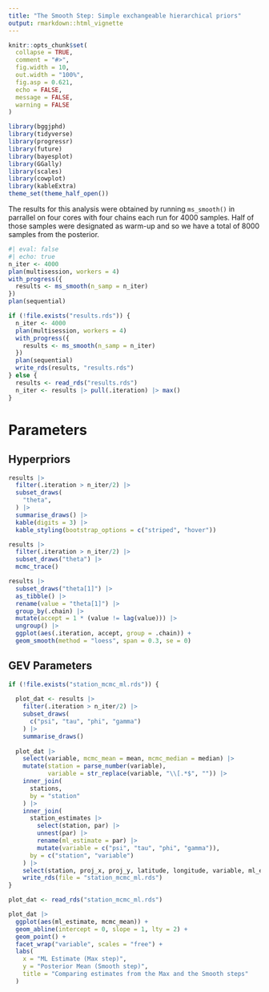 ```yaml
---
title: "The Smooth Step: Simple exchangeable hierarchical priors"
output: rmarkdown::html_vignette
---
```


```r
knitr::opts_chunk$set(
  collapse = TRUE,
  comment = "#>",
  fig.width = 10,
  out.width = "100%",
  fig.asp = 0.621,
  echo = FALSE,
  message = FALSE,
  warning = FALSE
)
```

```r
library(bggjphd)
library(tidyverse)
library(progressr)
library(future)
library(bayesplot)
library(GGally)
library(scales)
library(cowplot)
library(kableExtra)
theme_set(theme_half_open())
```


The results for this analysis were obtained by running `ms_smooth()` in parrallel on four cores with four chains each run for 4000 samples. Half of those samples were designated as warm-up and so we have a total of 8000 samples from the posterior.

```r
#| eval: false
#| echo: true
n_iter <- 4000
plan(multisession, workers = 4)
with_progress({
  results <- ms_smooth(n_samp = n_iter)
})
plan(sequential)
```


```r
if (!file.exists("results.rds")) {
  n_iter <- 4000
  plan(multisession, workers = 4)
  with_progress({
    results <- ms_smooth(n_samp = n_iter)
  })
  plan(sequential)
  write_rds(results, "results.rds")
} else {
  results <- read_rds("results.rds")
  n_iter <- results |> pull(.iteration) |> max()
}
```

# Parameters

## Hyperpriors

```r
results |> 
  filter(.iteration > n_iter/2) |> 
  subset_draws(
    "theta", 
  ) |> 
  summarise_draws() |> 
  kable(digits = 3) |> 
  kable_styling(bootstrap_options = c("striped", "hover"))
```

```r
results |> 
  filter(.iteration > n_iter/2) |>
  subset_draws("theta") |> 
  mcmc_trace()
```

```r
results |> 
  subset_draws("theta[1]") |> 
  as_tibble() |> 
  rename(value = "theta[1]") |> 
  group_by(.chain) |> 
  mutate(accept = 1 * (value != lag(value))) |> 
  ungroup() |> 
  ggplot(aes(.iteration, accept, group = .chain)) +
  geom_smooth(method = "loess", span = 0.3, se = 0)
```


## GEV Parameters

```r
if (!file.exists("station_mcmc_ml.rds")) {
  
  plot_dat <- results |> 
    filter(.iteration > n_iter/2) |> 
    subset_draws(
      c("psi", "tau", "phi", "gamma")
    ) |> 
    summarise_draws()
  
  plot_dat |> 
    select(variable, mcmc_mean = mean, mcmc_median = median) |> 
    mutate(station = parse_number(variable),
           variable = str_replace(variable, "\\[.*$", "")) |> 
    inner_join(
      stations,
      by = "station"
    ) |> 
    inner_join(
      station_estimates |> 
        select(station, par) |> 
        unnest(par) |> 
        rename(ml_estimate = par) |> 
        mutate(variable = c("psi", "tau", "phi", "gamma")),
      by = c("station", "variable")
    ) |> 
    select(station, proj_x, proj_y, latitude, longitude, variable, ml_estimate, mcmc_mean) |> 
    write_rds(file = "station_mcmc_ml.rds")
}

plot_dat <- read_rds("station_mcmc_ml.rds")
```


```r
plot_dat |> 
  ggplot(aes(ml_estimate, mcmc_mean)) +
  geom_abline(intercept = 0, slope = 1, lty = 2) +
  geom_point() +
  facet_wrap("variable", scales = "free") +
  labs(
    x = "ML Estimate (Max step)",
    y = "Posterior Mean (Smooth step)",
    title = "Comparing estimates from the Max and the Smooth steps"
  )
```

